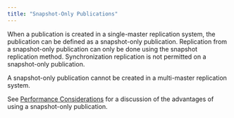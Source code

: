 ```yaml
---
title: "Snapshot-Only Publications"
---
```


<div id="snapshot_only_publications" class="registered_link"></div>


When a publication is created in a single-master replication system, the publication can be defined as a snapshot-only publication. Replication from a snapshot-only publication can only be done using the snapshot replication method. Synchronization replication is not permitted on a snapshot-only publication.

A snapshot-only publication cannot be created in a multi-master replication system.

See [Performance Considerations](../../02_overview/04_design_replication_system/#performance_considerations) for a discussion of the advantages of using a snapshot-only publication.
